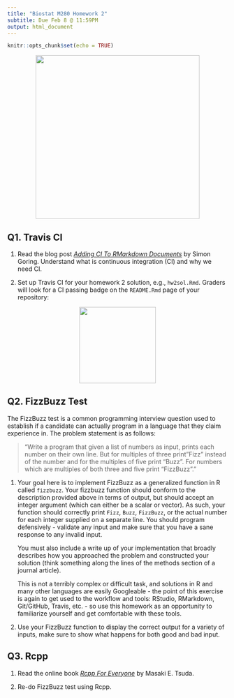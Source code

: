 ```yaml
---
title: "Biostat M280 Homework 2"
subtitle: Due Feb 8 @ 11:59PM
output: html_document
---
```


```r
knitr::opts_chunk$set(echo = TRUE)
```

<p align="center">
  <img src="./fizzbuzz.jpg" height="375">
</p>

## Q1. Travis CI

1. Read the blog post [_Adding CI To RMarkdown Documents_](http://www.goring.org/resources/Adding_CI_To_RMarkdown.html) by Simon Goring. Understand what is continuous integration (CI) and why we need CI.

2. Set up Travis CI for your homework 2 solution, e.g., `hw2sol.Rmd`. Graders will look for a CI passing badge on the `README.Rmd` page of your repository:

<p align="center">
  <img src="./passing.svg" height="175">
</p>


## Q2. FizzBuzz Test

The FizzBuzz test is a common programming interview question used to establish if a candidate can actually program in a language that they claim experience in. The problem statement is as follows:

> "Write a program that given a list of numbers as input, prints each number on their own line. But for multiples of three print "Fizz" instead of the number and for the multiples of five print “Buzz”. For numbers which are multiples of both three and five print “FizzBuzz”."

1. Your goal here is to implement FizzBuzz as a generalized function in R called `fizzbuzz`. Your fizzbuzz function should conform to the description provided above in terms of output, but should accept an integer argument (which can either be a scalar or vector). As such, your function should correctly print `Fizz`, `Buzz`, `FizzBuzz`, or the actual number for each integer supplied on a separate line. You should program defensively - validate any input and make sure that you have a sane response to any invalid input.

    You must also include a write up of your implementation that broadly describes how you approached the problem and constructed your solution (think something along the lines of the methods section of a journal article).

    This is not a terribly complex or difficult task, and solutions in R and many other languages are easily Googleable - the point of this exercise is again to get used to the workflow and tools: RStudio, RMarkdown, Git/GitHub, Travis, etc. - so use this homework as an opportunity to familiarize yourself and get comfortable with these tools.

2. Use your FizzBuzz function to display the correct output for a variety of inputs, make sure to show what happens for both good and bad input. 

## Q3. Rcpp

1. Read the online book [_Rcpp For Everyone_](https://teuder.github.io/rcpp4everyone_en/) by Masaki E. Tsuda.

2. Re-do FizzBuzz test using Rcpp. 

